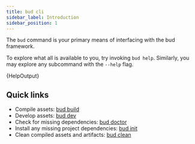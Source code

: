 ```yaml
---
title: bud cli
sidebar_label: Introduction
sidebar_position: 1
---
```



The `bud` command is your primary means of interfacing with the bud framework.

To explore what all is available to you, try invoking `bud help`. Similarly, you may explore any subcommand with the `--help` flag.

<CodeBlock title="$ bud help">{HelpOutput}</CodeBlock>

## Quick links

- Compile assets: [bud build](/guide/bud-cli/bud-build)
- Develop assets: [bud dev](/guide/bud-cli/bud-dev)
- Check for missing dependencies: [bud doctor](/guide/bud-cli/bud-doctor)
- Install any missing project dependencies: [bud init](/guide/bud-cli/bud-init)
- Clean compiled assets and artifacts: [bud clean](/guide/bud-cli/bud-clean)
